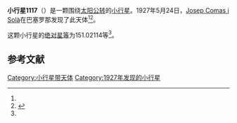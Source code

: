 {{Infobox planet
| bgcolour = #FFFFC0
| name = 1117 Reginita
| symbol = 
| image = 
| caption = 
| discovery = yes
| discovery_ref = 
| discoverer = [[Josep_Comas_i_Solà|Josep Comas i Solà]]
| discovery_site = [[巴塞罗那|巴塞罗那]] 
| discovered = 1927年5月24日
| designations = yes
| mp_name = 
| named_after = 
| alt_names = 1927 KA/ A904 TA
| mp_category = [[主带小行星|主带小行星]]
| orbit_ref = <ref name="a">[http://ssd.jpl.nasa.gov/sbdb.cgi?sstr=1117 1117 Reginita] {{Wayback|url=http://ssd.jpl.nasa.gov/sbdb.cgi?sstr=1117 |date=20140815054708 }}，小行星數據庫瀏覽器（JPL Small-Body Database Browser）－[[美国国家航空航天局|美国国家航空航天局]]喷气推进实验室</ref>
| epoch = 2456400.5 (2013年4月18日更新)
| aphelion = {{convert|2.6927913|AU|km|3|abbr=on|lk=out}}
| perihelion = {{convert|1.8057271|AU|km|3|abbr=on}}
| semimajor = {{convert|2.2492592|AU|km|3|abbr=on}}
| eccentricity = 0.1971903
| period = 1232.133255 [[日|日]]<br />3.37[[儒略年|儒略年]]
| avg_speed = 
| inclination = 4.34027
| asc_node = 147.17544
| mean_anomaly = 
| arg_peri = 151.02114
| satellites = 
| physical_characteristics = yes
| dimensions = 
| mass = 
| density = 
| surface_grav = 
| escape_velocity = 
| sidereal_day = 
| axial_tilt = 
| pole_ecliptic_lat = 
| pole_ecliptic_lon = 
| albedo = 
| temperatures= 
| temp_name1 = 
| mean_temp_1 = 
| max_temp_1 = 
| temp_name2 = 
| max_temp_2 = 
| spectral_type = 
| abs_magnitude = 151.02114
}}

'''小行星1117'''（{{lang-en|1117 Reginita}}）是一颗围绕[[太阳|太阳]][[公转|公转]]的[[小行星|小行星]]。1927年5月24日，[[Josep_Comas_i_Solà|Josep Comas i Solà]]在巴塞罗那发现了此天体<ref name="a" /><ref>{{cite news|title=小行星列表|url=http://cfa-www.harvard.edu/iau/lists/NumberedMPs.txt|accessdate=2013-07-08|newspaper=哈佛大学|archive-date=2008-05-17|archive-url=https://web.archive.org/web/20080517010638/http://cfa-www.harvard.edu/iau/lists/NumberedMPs.txt|dead-url=no}}</ref>。

这颗小行星的[[绝对星等|绝对星等]]为151.02114等<ref name="a" />。

==参考文献==
{{reflist}}
{{Minor Planet Number|[[小行星1116|小行星1116]]|[[小行星1118|小行星1118]]}}

{{小天体}}

[[Category:小行星带天体|Category:小行星带天体]]
[[Category:1927年发现的小行星|Category:1927年发现的小行星]]

{{asteroid-stub}}